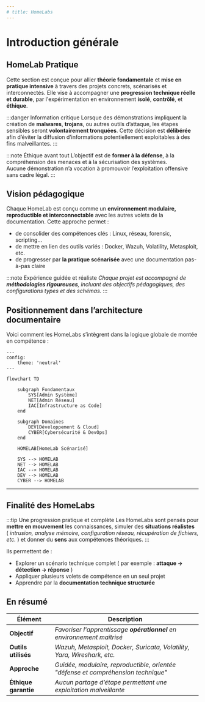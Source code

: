 ```yaml
---
# title: HomeLabs
---
```


# Introduction générale

## HomeLab Pratique

Cette section est conçue pour allier **théorie fondamentale** et **mise en pratique intensive** à travers des projets concrets,
scénarisés et interconnectés. Elle vise à accompagner une **progression technique réelle et durable**, par l'expérimentation en environnement
**isolé**, **contrôlé**, et **éthique**.

:::danger Information critique
Lorsque des démonstrations impliquent la création de **malwares**, **trojans**, ou autres outils d’attaque, les étapes sensibles seront
**volontairement tronquées**. Cette décision est **délibérée** afin d’éviter la diffusion d’informations potentiellement exploitables à des
fins malveillantes.
:::

:::note Éthique avant tout
L’objectif est de **former à la défense**, à la compréhension des menaces et à la sécurisation des systèmes.  
Aucune démonstration n’a vocation à promouvoir l’exploitation offensive sans cadre légal.
:::

## Vision pédagogique

Chaque HomeLab est conçu comme un **environnement modulaire, reproductible et interconnectable** avec les autres volets de la documentation.
Cette approche permet :

-   de consolider des compétences clés : Linux, réseau, forensic, scripting…
-   de mettre en lien des outils variés : Docker, Wazuh, Volatility, Metasploit, etc.
-   de progresser par **la pratique scénarisée** avec une documentation pas-à-pas claire

:::note Expérience guidée et réaliste
_Chaque projet est accompagné de **méthodologies rigoureuses**, incluant des objectifs pédagogiques, des configurations types et des schémas._
:::

## Positionnement dans l’architecture documentaire

Voici comment les HomeLabs s’intègrent dans la logique globale de montée en compétence :

```mermaid
---
config:
    theme: 'neutral'
---

flowchart TD

    subgraph Fondamentaux
        SYS[Admin Système]
        NET[Admin Réseau]
        IAC[Infrastructure as Code]
    end

    subgraph Domaines
        DEV[Développement & Cloud]
        CYBER[Cybersécurité & DevOps]
    end

    HOMELAB[HomeLab Scénarisé]

    SYS --> HOMELAB
    NET --> HOMELAB
    IAC --> HOMELAB
    DEV --> HOMELAB
    CYBER --> HOMELAB
```

---

## Finalité des HomeLabs

:::tip Une progression pratique et complète
Les HomeLabs sont pensés pour **mettre en mouvement** les connaissances, simuler des **situations réalistes**<br />
( _intrusion, analyse mémoire, configuration réseau, récupération de fichiers, etc._ ) et donner du **sens** aux compétences théoriques.
:::

Ils permettent de :

-   Explorer un scénario technique complet ( par exemple : **attaque → détection → réponse** )
-   Appliquer plusieurs volets de compétence en un seul projet
-   Apprendre par la **documentation technique structurée**

## En résumé

| Élément              | Description                                                                       |
| -------------------- | --------------------------------------------------------------------------------- |
| **Objectif**         | _Favoriser l'apprentissage **opérationnel** en environnement maîtrisé_            |
| **Outils utilisés**  | _Wazuh, Metasploit, Docker, Suricata, Volatility, Yara, Wireshark, etc._          |
| **Approche**         | _Guidée, modulaire, reproductible, orientée "défense et compréhension technique"_ |
| **Éthique garantie** | _Aucun partage d’étape permettant une exploitation malveillante_                  |
